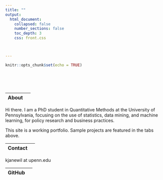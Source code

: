 ```yaml
---
title: ""
output: 
  html_document:
    collapsed: false
    number_sections: false
    toc_depth: 3
    css: front.css



---
```


```r
knitr::opts_chunk$set(echo = TRUE)
```

<style type="text/css">
.title {
  display: none;
}

#getting-started img {
  margin-right: 1px;
}

</style>

<div class="row" style="padding-top: 50px;">
<div class="col-sm-6">

|About |  |
|:--------|-------:|

Hi there. I am a PhD student in Quantitative Methods at the University of Pennsylvania, focusing on the use of statistics, data mining, and machine learning, for policy research and business practices.

This site is a working portfolio. Sample projects are featured in the tabs above.

|Contact |  |
|:--------|-------:|

kjanewil at upenn.edu

|GitHub |  |
|:--------|-------:|

  <a href="https://github.com/katjanewilson" target = "_blank"><i class="fa fa-github" aria-hidden="true"></i></a>
